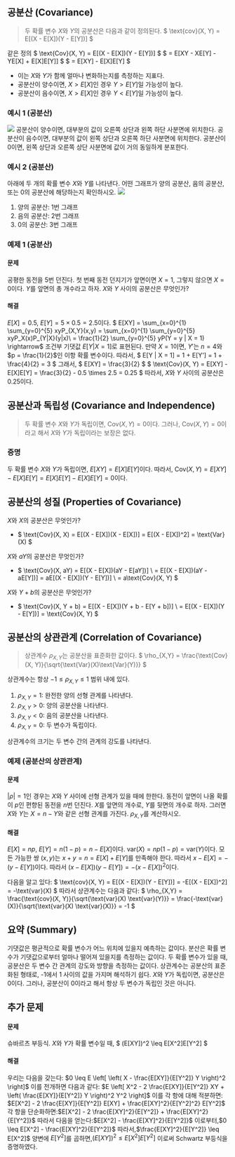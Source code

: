 ## 공분산 (Covariance)
> 두 확률 변수 $X$와 $Y$의 공분산은 다음과 같이 정의된다.
> $ \text{cov}(X, Y) = E[(X - E[X])(Y - E[Y])] $

같은 정의
$ \text{Cov}(X, Y) = E[(X - E[X])(Y - E[Y])] $
$ = E[XY - XE[Y] - YE[X] + E[X]E[Y]] $
$ = E[XY] - E[X]E[Y] $

- 이는 $X$와 $Y$가 함께 얼마나 변화하는지를 측정하는 지표다.
- 공분산이 양수이면, $X > E[X]$인 경우 $Y > E[Y]$일 가능성이 높다.
- 공분산이 음수이면, $X > E[X]$인 경우 $Y < E[Y]$일 가능성이 높다.

### 예시 1 (공분산)
<Img src="/posts/240620-035710.png" width={500}/>
공분산이 양수이면, 대부분의 값이 오른쪽 상단과 왼쪽 하단 사분면에 위치한다.
공분산이 음수이면, 대부분의 값이 왼쪽 상단과 오른쪽 하단 사분면에 위치한다.
공분산이 0이면, 왼쪽 상단과 오른쪽 상단 사분면에 값이 거의 동일하게 분포한다.

### 예시 2 (공분산)
아래에 두 개의 확률 변수 $X$와 $Y$를 나타낸다.
어떤 그래프가 양의 공분산, 음의 공분산, 또는 0의 공분산에 해당하는지 확인하시오.
<Img src="/posts/240620-035752.png" width={500}/>
1. 양의 공분산: 1번 그래프
2. 음의 공분산: 2번 그래프
3. 0의 공분산: 3번 그래프

### 예제 1 (공분산)
#### 문제
공평한 동전을 5번 던진다.
첫 번째 동전 던지기가 앞면이면 $X = 1$, 그렇지 않으면 $X = 0$이다.
$Y$를 앞면의 총 개수라고 하자.
$X$와 $Y$ 사이의 공분산은 무엇인가?

#### 해결
$E[X] = 0.5$, $E[Y] = 5 \times 0.5 = 2.5$이다.
$ E[XY] = \sum_{x=0}^{1} \sum_{y=0}^{5} xyP_{X,Y}(x,y) = \sum_{x=0}^{1} \sum_{y=0}^{5} xyP_X(x)P_{Y|X}(y|x)\\
= \frac{1}{2} \sum_{y=0}^{5} yP(Y = y | X = 1)  \rightarrow$ 조건부 기댓값 $E[Y | X = 1]$로 표현된다.
만약 $X = 1$이면, $Y'$는 $n = 4$와 $p = \frac{1}{2}$인 이항 확률 변수이다.
따라서, $ E[Y | X = 1] = 1 + E[Y'] = 1 + \frac{4}{2} = 3 $
그래서, $ E[XY] = \frac{3}{2} $
$ \text{Cov}(X, Y) = E[XY] - E[X]E[Y] = \frac{3}{2} - 0.5 \times 2.5 = 0.25 $
따라서, $X$와 $Y$ 사이의 공분산은 0.25이다.

## 공분산과 독립성 (Covariance and Independence)
> 두 확률 변수 $X$와 $Y$가 독립이면, $\text{Cov}(X, Y) = 0$이다.
> 그러나, $\text{Cov}(X, Y) = 0$이라고 해서 $X$와 $Y$가 독립이라는 보장은 없다.

### 증명
두 확률 변수 $X$와 $Y$가 독립이면, $E[XY] = E[X]E[Y]$이다.
따라서, $\text{Cov}(X, Y) = E[XY] - E[X]E[Y] = E[X]E[Y] - E[X]E[Y] = 0$이다.

## 공분산의 성질 (Properties of Covariance)
$X$와 $X$의 공분산은 무엇인가?
- $ \text{Cov}(X, X) = E[(X - E[X])(X - E[X])] = E[(X - E[X])^2] = \text{Var}(X) $

$X$와 $aY$의 공분산은 무엇인가?
- $ \text{Cov}(X, aY) = E[(X - E[X])(aY - E[aY])] \\
= E[(X - E[X])(aY - aE[Y])] = aE[(X - E[X])(Y - E[Y])] \\
= a\text{Cov}(X, Y) $

$X$와 $Y + b$의 공분산은 무엇인가?
- $ \text{Cov}(X, Y + b) = E[(X - E[X])(Y + b - E[Y + b])] \\
= E[(X - E[X])(Y - E[Y])] = \text{Cov}(X, Y) $

## 공분산의 상관관계 (Correlation of Covariance)
> 상관계수 $\rho_{X,Y}$는 공분산을 표준화한 값이다.
> $ \rho_{X,Y} = \frac{\text{Cov}(X, Y)}{\sqrt{\text{Var}(X)\text{Var}(Y)}} $

상관계수는 항상 $-1 \leq \rho_{X,Y} \leq 1$ 범위 내에 있다.
1. $\rho_{X,Y} = 1$: 완전한 양의 선형 관계를 나타낸다.
1. $\rho_{X,Y} > 0$: 양의 공분산을 나타낸다.
1. $\rho_{X,Y} < 0$: 음의 공분산을 나타낸다.
1. $\rho_{X,Y} = 0$: 두 변수가 독립이다.

상관계수의 크기는 두 변수 간의 관계의 강도를 나타낸다.

### 예제 (공분산의 상관관계)
#### 문제
$|\rho| = 1$인 경우는 $X$와 $Y$ 사이에 선형 관계가 있을 때에 한한다.
동전이 앞면이 나올 확률이 $p$인 편향된 동전을 $n$번 던진다.
$X$를 앞면의 개수로, $Y$를 뒷면의 개수로 하자.
그러면 $X$와 $Y$는 $X = n - Y$와 같은 선형 관계를 가진다.
$\rho_{X,Y}$를 계산하시오.

#### 해결
$E[X] = np$, $E[Y] = n(1 - p) = n - E[X]$이다.
$\text{var}(X) = np(1 - p) = \text{var}(Y)$이다.
모든 가능한 쌍 $(x, y)$는 $x + y = n = E[X] + E[Y]$를 만족해야 한다.
따라서 $x - E[X] = -(y - E[Y])$이다.
따라서 $(x - E[X])(y - E[Y]) = -(x - E[X])^2$이다.
<br/>

다음을 알고 있다:
$ \text{cov}(X, Y) = E[(X - E[X])(Y - E[Y])] = -E[(X - E[X])^2] = -\text{var}(X) $
따라서 상관계수는 다음과 같다:
$ \rho_{X,Y} = \frac{\text{cov}(X, Y)}{\sqrt{\text{var}(X) \text{var}(Y)}} = \frac{-\text{var}(X)}{\sqrt{\text{var}(X) \text{var}(X)}} = -1 $

## 요약 (Summary)
기댓값은 평균적으로 확률 변수가 어느 위치에 있을지 예측하는 값이다.
분산은 확률 변수가 기댓값으로부터 얼마나 떨어져 있을지를 측정하는 값이다.
두 확률 변수가 있을 때, 공분산은 두 변수 간 관계의 강도와 방향을 측정하는 값이다.
상관계수는 공분산의 표준화된 형태로, -1에서 1 사이의 값을 가지며 해석하기 쉽다.
$X$와 $Y$가 독립이면, 공분산은 0이다. 그러나, 공분산이 0이라고 해서 항상 두 변수가 독립인 것은 아니다.

## 추가 문제
#### 문제
슈바르츠 부등식. $X$와 $Y$가 확률 변수일 때,
$ (E[XY])^2 \leq E[X^2]E[Y^2] $

#### 해결
우리는 다음을 갖는다:
$0 \leq E \left[ \left( X - \frac{E[XY]}{E[Y^2]} Y \right)^2 \right]$
이를 전개하면 다음과 같다:
$E \left[ X^2 - 2 \frac{E[XY]}{E[Y^2]} XY + \left( \frac{E[XY]}{E[Y^2]} Y \right)^2 Y^2 \right]$
이를 각 항에 대해 적분하면:
$E[X^2] - 2 \frac{E[XY]}{E[Y^2]} E[XY] + \frac{E[XY]^2}{E[Y^2]^2} E[Y^2]$
각 항을 단순화하면:$E[X^2] - 2 \frac{E[XY]^2}{E[Y^2]} + \frac{E[XY]^2}{E[Y^2]}$
따라서 다음을 얻는다:$E[X^2] - \frac{E[XY]^2}{E[Y^2]}$
이로부터,$0 \leq E[X^2] - \frac{E[XY]^2}{E[Y^2]}$
따라서,$\frac{E[XY]^2}{E[Y^2]} \leq E[X^2]$
양변에 $E[Y^2]$를 곱하면,$(E[XY])^2 \leq E[X^2]E[Y^2]$
이로써 Schwartz 부등식을 증명하였다.